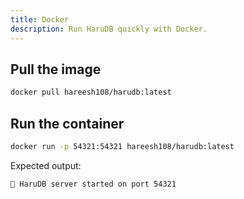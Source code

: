 ```yaml
---
title: Docker
description: Run HaruDB quickly with Docker.
---
```


## Pull the image

```bash
docker pull hareesh108/harudb:latest
```

## Run the container

```bash
docker run -p 54321:54321 hareesh108/harudb:latest
```

Expected output:

```
🚀 HaruDB server started on port 54321
```
